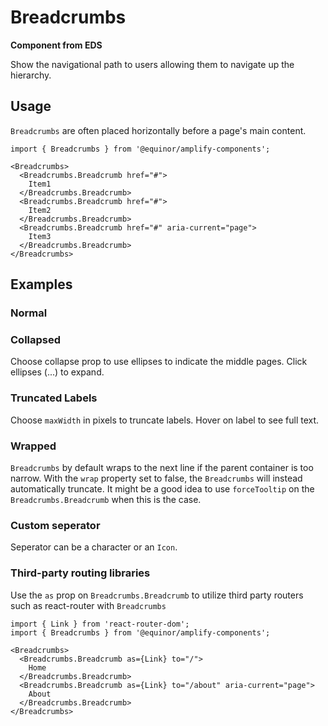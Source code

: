 
# Breadcrumbs

**Component from EDS**

Show the navigational path to users allowing them to navigate up the hierarchy.

<Links
  ariaUrl="https://www.w3.org/WAI/ARIA/apg/patterns/breadcrumb/"
  figmaUrl="https://www.figma.com/file/0bGXR2sCwMVSDNyyzu5BXrO5/UI%E2%80%94User-Interface?node-id=17627%3A0"
  sourceUrl="https://github.com/equinor/design-system/blob/develop/packages/eds-core-react/src/components/Breadcrumbs/Breadcrumbs.tsx"
  edsSBUrl="https://storybook.eds.equinor.com/?path=/docs/navigation-breadcrumbs--docs"
/>

<Primary />
<PropsTable />

## Usage

`Breadcrumbs` are often placed horizontally before a page's main content.

  ```tsx
import { Breadcrumbs } from '@equinor/amplify-components';

<Breadcrumbs>
    <Breadcrumbs.Breadcrumb href="#">
      Item1
    </Breadcrumbs.Breadcrumb>
    <Breadcrumbs.Breadcrumb href="#">
      Item2
    </Breadcrumbs.Breadcrumb>
    <Breadcrumbs.Breadcrumb href="#" aria-current="page">
      Item3
    </Breadcrumbs.Breadcrumb>
</Breadcrumbs>
```

## Examples

### Normal

<Canvas of={ComponentStories.Normal} />

### Collapsed

Choose collapse prop to use ellipses to indicate the middle pages. Click ellipses (...) to expand.

<Canvas of={ComponentStories.Collapsed} />

### Truncated Labels

Choose `maxWidth` in pixels to truncate labels. Hover on label to see full text.

<Canvas of={ComponentStories.TruncatedLabels} />

### Wrapped

`Breadcrumbs` by default wraps to the next line if the parent container is too narrow.
With the `wrap` property set to false, the `Breadcrumbs` will instead automatically truncate.
It might be a good idea to use `forceTooltip` on the `Breadcrumbs.Breadcrumb` when this is the case.

<Canvas of={ComponentStories.Wrapped} />

### Custom seperator

Seperator can be a character or an `Icon`.

<Canvas of={ComponentStories.CustomSeparator} />

### Third-party routing libraries

Use the `as` prop on `Breadcrumbs.Breadcrumb` to utilize third party routers such as react-router with `Breadcrumbs`

```tsx
import { Link } from 'react-router-dom';
import { Breadcrumbs } from '@equinor/amplify-components';

<Breadcrumbs>
  <Breadcrumbs.Breadcrumb as={Link} to="/">
    Home
  </Breadcrumbs.Breadcrumb>
  <Breadcrumbs.Breadcrumb as={Link} to="/about" aria-current="page">
    About
  </Breadcrumbs.Breadcrumb>
</Breadcrumbs>
```